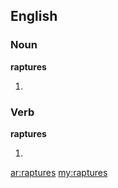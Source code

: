 ==English==

===Noun===
'''raptures'''

#{{plural of|[[rapture]]}}

===Verb===
'''raptures'''

#{{third-person singular of|rapture}}

[[ar:raptures]]
[[my:raptures]]